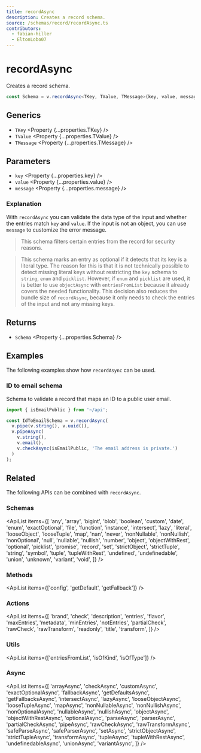 ```yaml
---
title: recordAsync
description: Creates a record schema.
source: /schemas/record/recordAsync.ts
contributors:
  - fabian-hiller
  - EltonLobo07
---
```



# recordAsync

Creates a record schema.

```ts
const Schema = v.recordAsync<TKey, TValue, TMessage>(key, value, message);
```

## Generics

- `TKey` <Property {...properties.TKey} />
- `TValue` <Property {...properties.TValue} />
- `TMessage` <Property {...properties.TMessage} />

## Parameters

- `key` <Property {...properties.key} />
- `value` <Property {...properties.value} />
- `message` <Property {...properties.message} />

### Explanation

With `recordAsync` you can validate the data type of the input and whether the entries match `key` and `value`. If the input is not an object, you can use `message` to customize the error message.

> This schema filters certain entries from the record for security reasons.

> This schema marks an entry as optional if it detects that its key is a literal type. The reason for this is that it is not technically possible to detect missing literal keys without restricting the `key` schema to <Link href="../string/">`string`</Link>, <Link href="../enum/">`enum`</Link> and <Link href="../picklist/">`picklist`</Link>. However, if <Link href="../enum/">`enum`</Link> and <Link href="../picklist/">`picklist`</Link> are used, it is better to use <Link href="../objectAsync/">`objectAsync`</Link> with <Link href="../entriesFromList/">`entriesFromList`</Link> because it already covers the needed functionality. This decision also reduces the bundle size of `recordAsync`, because it only needs to check the entries of the input and not any missing keys.

## Returns

- `Schema` <Property {...properties.Schema} />

## Examples

The following examples show how `recordAsync` can be used.

### ID to email schema

Schema to validate a record that maps an ID to a public user email.

```ts
import { isEmailPublic } from '~/api';

const IdToEmailSchema = v.recordAsync(
  v.pipe(v.string(), v.uuid()),
  v.pipeAsync(
    v.string(),
    v.email(),
    v.checkAsync(isEmailPublic, 'The email address is private.')
  )
);
```

## Related

The following APIs can be combined with `recordAsync`.

### Schemas

<ApiList
  items={[
    'any',
    'array',
    'bigint',
    'blob',
    'boolean',
    'custom',
    'date',
    'enum',
    'exactOptional',
    'file',
    'function',
    'instance',
    'intersect',
    'lazy',
    'literal',
    'looseObject',
    'looseTuple',
    'map',
    'nan',
    'never',
    'nonNullable',
    'nonNullish',
    'nonOptional',
    'null',
    'nullable',
    'nullish',
    'number',
    'object',
    'objectWithRest',
    'optional',
    'picklist',
    'promise',
    'record',
    'set',
    'strictObject',
    'strictTuple',
    'string',
    'symbol',
    'tuple',
    'tupleWithRest',
    'undefined',
    'undefinedable',
    'union',
    'unknown',
    'variant',
    'void',
  ]}
/>

### Methods

<ApiList items={['config', 'getDefault', 'getFallback']} />

### Actions

<ApiList
  items={[
    'brand',
    'check',
    'description',
    'entries',
    'flavor',
    'maxEntries',
    'metadata',
    'minEntries',
    'notEntries',
    'partialCheck',
    'rawCheck',
    'rawTransform',
    'readonly',
    'title',
    'transform',
  ]}
/>

### Utils

<ApiList items={['entriesFromList', 'isOfKind', 'isOfType']} />

### Async

<ApiList
  items={[
    'arrayAsync',
    'checkAsync',
    'customAsync',
    'exactOptionalAsync',
    'fallbackAsync',
    'getDefaultsAsync',
    'getFallbacksAsync',
    'intersectAsync',
    'lazyAsync',
    'looseObjectAsync',
    'looseTupleAsync',
    'mapAsync',
    'nonNullableAsync',
    'nonNullishAsync',
    'nonOptionalAsync',
    'nullableAsync',
    'nullishAsync',
    'objectAsync',
    'objectWithRestAsync',
    'optionalAsync',
    'parseAsync',
    'parserAsync',
    'partialCheckAsync',
    'pipeAsync',
    'rawCheckAsync',
    'rawTransformAsync',
    'safeParseAsync',
    'safeParserAsync',
    'setAsync',
    'strictObjectAsync',
    'strictTupleAsync',
    'transformAsync',
    'tupleAsync',
    'tupleWithRestAsync',
    'undefinedableAsync',
    'unionAsync',
    'variantAsync',
  ]}
/>
